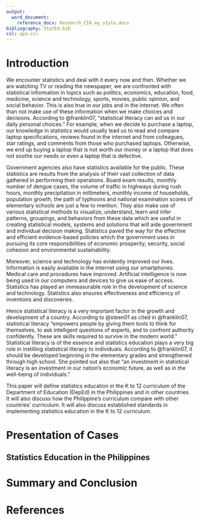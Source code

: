 ```yaml
---
output:
  word_document:
    reference_docx: Research_CIA_my_style.docx
bibliography: StatEd.bib
csl: apa.csl
---
```

# Introduction

We encounter statistics and deal with it every now and then. Whether we are watching TV or reading the newspaper, we are confronted with statistical information in topics such as politics, economics, education, food, medicine, science and technology, sports, movies, public opinion, and social behavior. This is also true in our jobs and in the internet. We often than not make use of these information when we make choices and decisions. According to @franklin07, "statistical literacy can aid us in our daily personal choices." For example, when we decide to purchase a laptop, our knowledge in statistics would usually lead us to read and compare laptop specifications, reviews found in the internet and from colleagues, star ratings, and comments from those who purchased laptops. Otherwise, we end up buying a laptop that is not worth our money or a laptop that does not soothe our needs or even a laptop that is defective.

Government agencies also have statistics available for the public. These statistics are results from the analysis of their vast collection of data gathered in performing their operations. Board exam results, monthly number of dengue cases, the volume of traffic in highways during rush hours, monthly precipitation in millimeters, monthly income of households, population growth, the path of typhoons and national examination scores of elementary schools are just a few to mention. They also make use of various statistical methods to visualize, understand, learn and infer patterns, groupings, and behaviors from these data which are useful in creating statistical models, systems and solutions that will aide government and individual decision making. Statistics paved the way for the effective and efficient evidence-based policies which the government uses in pursuing its core responsibilities of economic prosperity, security, social cohesion and environmental sustainability.

Moreover, science and technology has evidently improved our lives. Information is easily available in the internet using our smartphones. Medical care and procedures have improved. Artificial intelligence is now being used in our computers and devices to give us ease of access. Statistics has played an immeasurable role in the development of science and technology. Statistics also ensures effectiveness and efficiency of inventions and discoveries.  

Hence statistical literacy is a very important factor in the growth and development of a country. According to @steen01 as cited in @franklin07, statistical literacy “empowers people by giving them tools to think for themselves, to ask intelligent questions of experts, and to confront authority confidently. These are skills required to survive in the modern world.”  Statistical literacy is of the essence and statistics education plays a very big role in instilling statistical literacy to individuals. According to @franklin07, it should be developed beginning in the elementary grades and strengthened through high school. She pointed out also that "an investment in statistical literacy is an investment in our nation’s economic future, as well as in the well-being of individuals."

This paper will define statistics education in the K to 12 curriculum of the Department of Education (DepEd) in the Philippines and in other countries. It will also discuss how the Philippine's curriculum compare with other countries' curriculum. It will also discuss established standards in implementing statistics education in the K to 12 curriculum.

# Presentation of Cases

## Statistics Education in the Philippines



# Summary and Conclusion

# References
